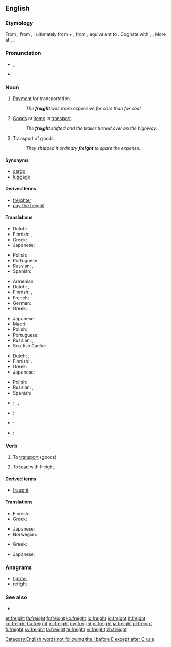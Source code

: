 ==English==

===Etymology===
From {{etyl|enm|en}} {{term|freyght|lang=enm}}, from {{etyl|dum|en}} {{term|vracht|lang=dum}}, {{etyl|gml|en}} {{term|vrecht||cost of transport|lang=gml}}, ultimately from {{etyl|gem-pro|en}} {{recons|fra-|pos=intensive prefix|lang=gem-pro}} + {{etyl|gem-pro|en}} {{recons|aihtiz||possession|lang=gem-pro}}, from {{etyl|ine-pro|en}} {{recons|eiḱ-||to possess|lang=ine-pro}}, equivalent to {{prefix|for|aught}}. Cognate with {{etyl|goh|-}} {{term|freht|frēht|earnings|lang=goh}}, {{etyl|ang|-}} {{term|æht|ǣht|sc=Latinx|owndom|lang=ang}}. More at {{l|en|for-}}, {{l|en|own}}.

===Pronunciation===
* {{enPR|frāt}}, {{IPA|/freɪt/}}, {{X-SAMPA|/freIt/}}
* {{rhymes|eɪt}}

===Noun===
{{en-noun|-}}

# [[payment|Payment]] for transportation.
#: ''The '''freight''' was more expensive for cars than for coal.''
# [[goods|Goods]] or [[item]]s in [[transport]].
#: ''The '''freight''' shifted and the trailer turned over on the highway.''
# Transport of goods.
#: ''They shipped it ordinary '''freight''' to spare the expense.''

====Synonyms====
* [[cargo]]
* [[luggage]]

====Derived terms====
* [[freighter]]
* [[pay the freight]]

====Translations====
{{trans-top|payment for transportation}}
* Dutch: {{t+|nl|vrachtprijs|m}}
* Finnish: {{t-|fi|kuljetusmaksu}}, {{t-|fi|rahtimaksu}}
* Greek: {{t+|el|ναύλος|m|tr=návlos|sc=Grek}}
* Japanese: {{t-|ja|貨物輸送運賃|tr=かもつゆそううんちん, kamotsu yusō unchin|sc=Jpan}}
{{trans-mid}}
* Polish: {{t-|pl|fracht|m}}
* Portuguese: {{t+|pt|frete|m}}
* Russian: {{t+|ru|фрахт|m|tr=fraxt}}, {{t-|ru|плата за провоз|f|tr=pláta za provóz}}
* Spanish: {{t+|es|flete}}
{{trans-bottom}}

{{trans-top|goods}}
* Armenian: {{t+|hy|բեռ|tr=beṙ}}
* Dutch: {{t+|nl|vracht|m}}, {{t+|nl|cargo|m}}
* Finnish: {{t-|fi|rahtitavara}}, {{t-|fi|rahti}}
* French: {{t+|fr|fret}}
* German: {{t+|de|Fracht|f}}
* Greek: {{t+|el|φορτίο|n|tr=fortío|sc=Grek}}
{{trans-mid}}
* Japanese: {{t-|ja|貨物|tr=かもつ, kamotsu|sc=Jpan}}
* Maori: {{t|mi|utanga}}
* Polish: {{t-|pl|fracht|m}}
* Portuguese: {{t+|pt|carga|f}}
* Russian: {{t+|ru|груз|m|tr=gruz}}, {{t+|ru|фрахт|m|tr=fraxt}}
* Scottish Gaelic: {{t-|gd|luchd|m}}
{{trans-bottom}}

{{trans-top|transport of goods}}
* Dutch: {{t+|nl|vracht|m}}, {{t+|nl|cargo|m}}
* Finnish: {{t+|fi|kuljetus}}, {{t-|fi|rahti}}
* Greek: {{t+|el|μεταφορά|f|tr=metaforá|sc=Grek}}
* Japanese: {{t-|ja|貨物輸送|tr=かもつゆそう, kamotsu yusō|sc=Jpan}}
{{trans-mid}}
* Polish: {{t-|pl|fracht|m}}
* Russian: {{t+|ru|перевозка|f|tr=perevózka}}, {{t+|ru|фрахт|m|tr=fraxt}}, {{t+|ru|транспортировка|f|tr=transportiróvka}}
* Spanish: {{t+|es|carga}}
{{trans-bottom}}

{{checktrans-top}}
* {{ttbc|eo}}: {{t-|eo|ŝarĝo}}, {{t-|eo|kargo}}, {{t-|eo|frajto}}
* {{ttbc|fr}}: {{t+|fr|cargo|m}}
{{trans-mid}}
* {{ttbc|id}}: {{t+|id|muat|alt=muatan}}, {{t+|id|kargo}}
* {{ttbc|ko}}: {{t+|ko|짐|tr=jim|sc=Hang}}, {{t-|ko|바리|tr=bari|sc=Hang}}
{{trans-bottom}}

===Verb===
{{en-verb}}

# {{context|transitive}} To [[transport]] (goods).
# To [[load]] with freight.

====Derived terms====
* [[fraught]]

====Translations====
{{trans-top|to transport goods}}
* Finnish: {{t-|fi|rahdata}}
* Greek: {{t+|el|μεταφέρω|tr=metaféro|sc=Grek}}
{{trans-mid}}
* Japanese: {{t-|ja|貨物輸送|tr=かもつゆそう, kamotsu yusō|sc=Jpan}}
* Norwegian: {{t+|no|frakte}}
{{trans-bottom}}

{{trans-top|to load with freight}}
* Greek: {{t+|el|φορτώνω|tr=fortóno|sc=Grek}}
{{trans-mid}}
* Japanese: {{t+|ja|積む|tr=つむ, tsumu|sc=Jpan}}
{{trans-bottom}}

===Anagrams===
* [[fighter#English|fighter]]
* [[refight#English|refight]]

===See also===
* {{Wikisource1911Enc Citation|Freight}}

[[Category:English words not following the I before E except after C rule]]

[[et:freight]]
[[fa:freight]]
[[fr:freight]]
[[ko:freight]]
[[io:freight]]
[[id:freight]]
[[it:freight]]
[[kn:freight]]
[[hu:freight]]
[[ml:freight]]
[[my:freight]]
[[nl:freight]]
[[ja:freight]]
[[pl:freight]]
[[fi:freight]]
[[sv:freight]]
[[ta:freight]]
[[te:freight]]
[[vi:freight]]
[[zh:freight]]